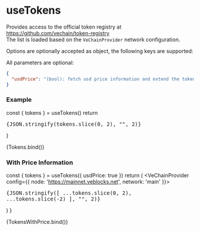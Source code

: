 
# useTokens

<Meta title="Hooks/useTokens" />

Provides access to the official token registry at https://github.com/vechain/token-registry  
The list is loaded based on the `VeChainProvider` network configuration.

Options are optionally accepted as object, the following keys are supported:

All parameters are optional:

```json
{
  "usdPrice": "(bool): fetch usd price information and extend the token listing with it"
}
```

### Example

  const { tokens } = useTokens()
  return <pre>{JSON.stringify(tokens.slice(0, 2), "", 2)}</pre>
}

<Canvas withSource="open">
  <Story name="tokens">
    {Tokens.bind()}
  </Story>
</Canvas>

### With Price Information

  const { tokens } = useTokens({ usdPrice: true })
  return (
    <VeChainProvider config={{ node: 'https://mainnet.veblocks.net', network: 'main' }}>
      <pre>{JSON.stringify([ ...tokens.slice(0, 2), ...tokens.slice(-2) ], "", 2)}</pre>
    </VeChainProvider>
  )
}

<Canvas withSource="open">
  <Story name="price">
    {TokensWithPrice.bind()}
  </Story>
</Canvas>
